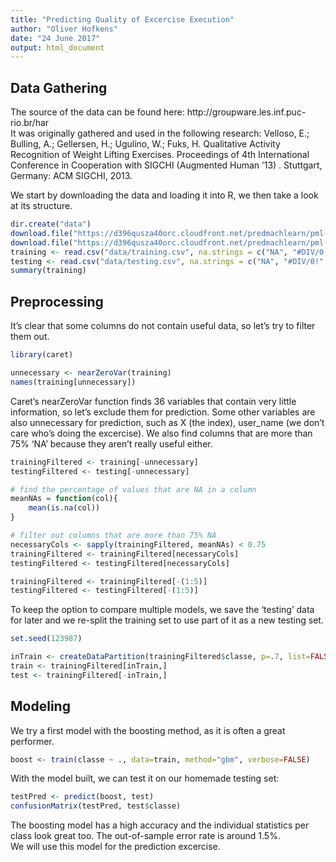 ```yaml
---
title: "Predicting Quality of Excercise Execution"
author: "Oliver Hofkens"
date: "24 June 2017"
output: html_document
---
```


## Data Gathering

The source of the data can be found here: http://groupware.les.inf.puc-rio.br/har  
It was originally gathered and used in the following research:
Velloso, E.; Bulling, A.; Gellersen, H.; Ugulino, W.; Fuks, H. Qualitative Activity Recognition of Weight Lifting Exercises. Proceedings of 4th International Conference in Cooperation with SIGCHI (Augmented Human '13) . Stuttgart, Germany: ACM SIGCHI, 2013. 

We start by downloading the data and loading it into R,
we then take a look at its structure.
```r
dir.create("data")
download.file("https://d396qusza40orc.cloudfront.net/predmachlearn/pml-training.csv", "data/training.csv")
download.file("https://d396qusza40orc.cloudfront.net/predmachlearn/pml-testing.csv", "data/testing.csv")
training <- read.csv("data/training.csv", na.strings = c("NA", "#DIV/0!", ""))
testing <- read.csv("data/testing.csv", na.strings = c("NA", "#DIV/0!", ""))
summary(training)
```

## Preprocessing

It's clear that some columns do not contain useful data, so let's try to filter them out.

```r
library(caret)

unnecessary <- nearZeroVar(training)
names(training[unnecessary])
```

Caret's nearZeroVar function finds 36 variables that contain very little information, so let's exclude them for prediction.
Some other variables are also unnecessary for prediction, such as X (the index), user_name (we don't care who's doing the excercise).
We also find columns that are more than 75% 'NA' because they aren't really useful either.

```r
trainingFiltered <- training[-unnecessary]
testingFiltered <- testing[-unnecessary]

# find the percentage of values that are NA in a column
meanNAs = function(col){
    mean(is.na(col))
}

# filter out columns that are more than 75% NA
necessaryCols <- sapply(trainingFiltered, meanNAs) < 0.75
trainingFiltered <- trainingFiltered[necessaryCols]
testingFiltered <- testingFiltered[necessaryCols]

trainingFiltered <- trainingFiltered[-(1:5)]
testingFiltered <- testingFiltered[-(1:5)]
```

To keep the option to compare multiple models, we save the 'testing' data for later 
and we re-split the training set to use part of it as a new testing set.

```r
set.seed(123987)

inTrain <- createDataPartition(trainingFiltered$classe, p=.7, list=FALSE)
train <- trainingFiltered[inTrain,]
test <- trainingFiltered[-inTrain,]
```

## Modeling

We try a first model with the boosting method, as it is often a great performer.

```r
boost <- train(classe ~ ., data=train, method="gbm", verbose=FALSE) 
```

With the model built, we can test it on our homemade testing set:

```r
testPred <- predict(boost, test)
confusionMatrix(testPred, test$classe)
```

The boosting model has a high accuracy and the individual statistics per class look great too.
The out-of-sample error rate is around 1.5%.  
We will use this model for the prediction excercise.
